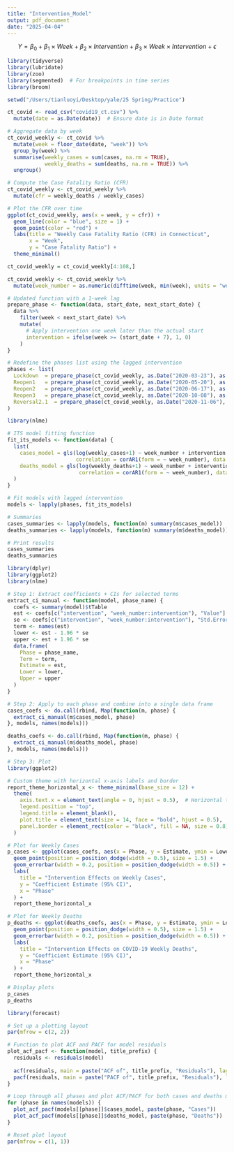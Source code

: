 ```yaml
---
title: "Intervention_Model"
output: pdf_document
date: "2025-04-04"
---
```


$$Y=\beta_0+\beta_1\times Week+\beta_2 \times Intervention+\beta_3\times Week \times Intervention+\epsilon$$
```r
library(tidyverse)
library(lubridate)
library(zoo)
library(segmented)  # For breakpoints in time series
library(broom)      
```

```r
setwd("/Users/tianluoyi/Desktop/yale/25 Spring/Practice")

ct_covid <- read_csv("covid19_ct.csv") %>%
  mutate(date = as.Date(date))  # Ensure date is in Date format

# Aggregate data by week
ct_covid_weekly <- ct_covid %>%
  mutate(week = floor_date(date, "week")) %>%
  group_by(week) %>%
  summarise(weekly_cases = sum(cases, na.rm = TRUE),
            weekly_deaths = sum(deaths, na.rm = TRUE)) %>%
  ungroup()

# Compute the Case Fatality Ratio (CFR)
ct_covid_weekly <- ct_covid_weekly %>%
  mutate(cfr = weekly_deaths / weekly_cases)

# Plot the CFR over time
ggplot(ct_covid_weekly, aes(x = week, y = cfr)) +
  geom_line(color = "blue", size = 1) +
  geom_point(color = "red") +
  labs(title = "Weekly Case Fatality Ratio (CFR) in Connecticut",
       x = "Week",
       y = "Case Fatality Ratio") +
  theme_minimal()

```


```r
ct_covid_weekly = ct_covid_weekly[4:108,]

ct_covid_weekly <- ct_covid_weekly %>%
  mutate(week_number = as.numeric(difftime(week, min(week), units = "weeks")))

# Updated function with a 1-week lag
prepare_phase <- function(data, start_date, next_start_date) {
  data %>%
    filter(week < next_start_date) %>%
    mutate(
      # Apply intervention one week later than the actual start
      intervention = ifelse(week >= (start_date + 7), 1, 0)
    )
}

# Redefine the phases list using the lagged intervention
phases <- list(
  Lockdown  = prepare_phase(ct_covid_weekly, as.Date("2020-03-23"), as.Date("2020-05-20")),
  Reopen1   = prepare_phase(ct_covid_weekly, as.Date("2020-05-20"), as.Date("2020-06-17")),
  Reopen2   = prepare_phase(ct_covid_weekly, as.Date("2020-06-17"), as.Date("2020-10-08")),
  Reopen3   = prepare_phase(ct_covid_weekly, as.Date("2020-10-08"), as.Date("2020-11-06")),
  Reversal2.1  = prepare_phase(ct_covid_weekly, as.Date("2020-11-06"), as.Date("2020-12-14"))
)

library(nlme)

# ITS model fitting function
fit_its_models <- function(data) {
  list(
    cases_model = gls(log(weekly_cases+1) ~ week_number + intervention + week_number * intervention,
                      correlation = corAR1(form = ~ week_number), data = data),
    deaths_model = gls(log(weekly_deaths+1) ~ week_number + intervention + week_number * intervention,
                       correlation = corAR1(form = ~ week_number), data = data)
  )
}

# Fit models with lagged intervention
models <- lapply(phases, fit_its_models)

# Summaries
cases_summaries <- lapply(models, function(m) summary(m$cases_model))
deaths_summaries <- lapply(models, function(m) summary(m$deaths_model))

# Print results
cases_summaries
deaths_summaries

```


```r
library(dplyr)
library(ggplot2)
library(nlme)

# Step 1: Extract coefficients + CIs for selected terms
extract_ci_manual <- function(model, phase_name) {
  coefs <- summary(model)$tTable
  est <- coefs[c("intervention", "week_number:intervention"), "Value"]
  se <- coefs[c("intervention", "week_number:intervention"), "Std.Error"]
  term <- names(est)
  lower <- est - 1.96 * se
  upper <- est + 1.96 * se
  data.frame(
    Phase = phase_name,
    Term = term,
    Estimate = est,
    Lower = lower,
    Upper = upper
  )
}

# Step 2: Apply to each phase and combine into a single data frame
cases_coefs <- do.call(rbind, Map(function(m, phase) {
  extract_ci_manual(m$cases_model, phase)
}, models, names(models)))

deaths_coefs <- do.call(rbind, Map(function(m, phase) {
  extract_ci_manual(m$deaths_model, phase)
}, models, names(models)))

# Step 3: Plot
library(ggplot2)

# Custom theme with horizontal x-axis labels and border
report_theme_horizontal_x <- theme_minimal(base_size = 12) +
  theme(
    axis.text.x = element_text(angle = 0, hjust = 0.5),  # Horizontal text
    legend.position = "top",
    legend.title = element_blank(),
    plot.title = element_text(size = 14, face = "bold", hjust = 0.5),
    panel.border = element_rect(color = "black", fill = NA, size = 0.8)  # Border box
  )

# Plot for Weekly Cases
p_cases <- ggplot(cases_coefs, aes(x = Phase, y = Estimate, ymin = Lower, ymax = Upper, color = Term)) +
  geom_point(position = position_dodge(width = 0.5), size = 1.5) +
  geom_errorbar(width = 0.2, position = position_dodge(width = 0.5)) +
  labs(
    title = "Intervention Effects on Weekly Cases",
    y = "Coefficient Estimate (95% CI)",
    x = "Phase"
  ) +
  report_theme_horizontal_x

# Plot for Weekly Deaths
p_deaths <- ggplot(deaths_coefs, aes(x = Phase, y = Estimate, ymin = Lower, ymax = Upper, color = Term)) +
  geom_point(position = position_dodge(width = 0.5), size = 1.5) +
  geom_errorbar(width = 0.2, position = position_dodge(width = 0.5)) +
  labs(
    title = "Intervention Effects on COVID-19 Weekly Deaths",
    y = "Coefficient Estimate (95% CI)",
    x = "Phase"
  ) +
  report_theme_horizontal_x

# Display plots
p_cases
p_deaths


```



```r
library(forecast)

# Set up a plotting layout
par(mfrow = c(2, 2))  

# Function to plot ACF and PACF for model residuals
plot_acf_pacf <- function(model, title_prefix) {
  residuals <- residuals(model)
  
  acf(residuals, main = paste("ACF of", title_prefix, "Residuals"), lag.max = 30)
  pacf(residuals, main = paste("PACF of", title_prefix, "Residuals"), lag.max = 30)
}

# Loop through all phases and plot ACF/PACF for both cases and deaths models
for (phase in names(models)) {
  plot_acf_pacf(models[[phase]]$cases_model, paste(phase, "Cases"))
  plot_acf_pacf(models[[phase]]$deaths_model, paste(phase, "Deaths"))
}

# Reset plot layout
par(mfrow = c(1, 1))
```


